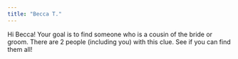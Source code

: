 ```yaml
---
title: "Becca T."
---
```


Hi Becca! Your goal is to find someone who is a cousin of the bride or groom. There are 2 people (including you) with this clue. See if you can find them all!
